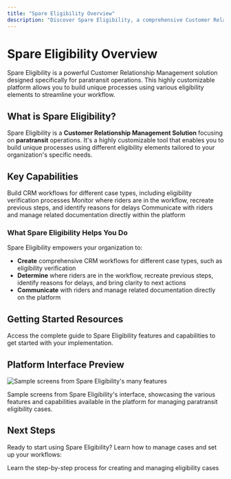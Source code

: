 ```yaml
---
title: "Spare Eligibility Overview"
description: "Discover Spare Eligibility, a comprehensive Customer Relationship Management solution designed specifically for paratransit operations and eligibility verification workflows."
---
```


# Spare Eligibility Overview

<Info>
Spare Eligibility is a powerful Customer Relationship Management solution designed specifically for paratransit operations. This highly customizable platform allows you to build unique processes using various eligibility elements to streamline your workflow.
</Info>

## What is Spare Eligibility?

Spare Eligibility is a **Customer Relationship Management Solution** focusing on **paratransit** operations. It's a highly customizable tool that enables you to build unique processes using different eligibility elements tailored to your organization's specific needs.

## Key Capabilities

<CardGroup cols={3}>
  <Card title="Create Workflows" icon="flow-chart">
    Build CRM workflows for different case types, including eligibility verification processes
  </Card>
  <Card title="Track Progress" icon="route">
    Monitor where riders are in the workflow, recreate previous steps, and identify reasons for delays
  </Card>
  <Card title="Communicate Effectively" icon="messages">
    Communicate with riders and manage related documentation directly within the platform
  </Card>
</CardGroup>

### What Spare Eligibility Helps You Do

Spare Eligibility empowers your organization to:

- **Create** comprehensive CRM workflows for different case types, such as eligibility verification
- **Determine** where riders are in the workflow, recreate previous steps, identify reasons for delays, and bring clarity to next actions
- **Communicate** with riders and manage related documentation directly on the platform

## Getting Started Resources

<Card title="Spare Eligibility Comprehensive Guide" href="https://drive.google.com/file/d/1uOE49JsEbD1-_g6vNbnhAEhWH9h6ka7p/view" icon="book-open">
  Access the complete guide to Spare Eligibility features and capabilities to get started with your implementation.
</Card>

## Platform Interface Preview

![Sample screens from Spare Eligibility's many features](/images/spare-eligibility/getting-started/eligibility-overview-sample-screens.png)

<Caption>
Sample screens from Spare Eligibility's interface, showcasing the various features and capabilities available in the platform for managing paratransit eligibility cases.
</Caption>

## Next Steps

Ready to start using Spare Eligibility? Learn how to manage cases and set up your workflows:

<Card title="Managing Cases with Eligibility" href="/help-center/spare-eligibility/spare-eligibility-getting-started/how-do-i-manage-cases-with-eligibility" icon="clipboard-list">
  Learn the step-by-step process for creating and managing eligibility cases
</Card>
